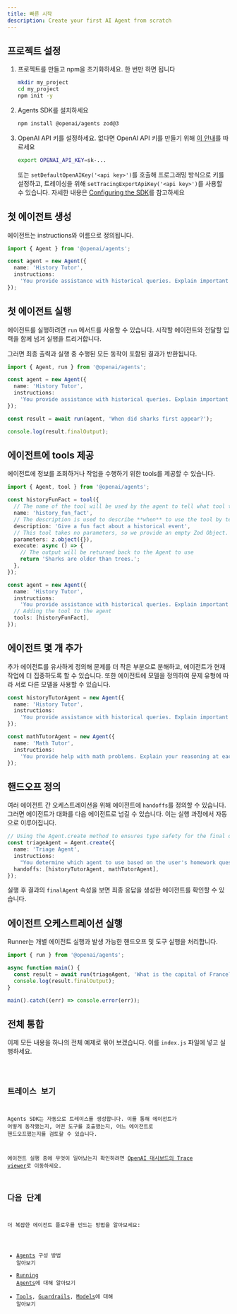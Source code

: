 ```yaml
---
title: 빠른 시작
description: Create your first AI Agent from scratch
---
```



## 프로젝트 설정

<Steps>

1. 프로젝트를 만들고 npm을 초기화하세요. 한 번만 하면 됩니다

   ```bash
   mkdir my_project
   cd my_project
   npm init -y
   ```

2. Agents SDK를 설치하세요

   ```bash
   npm install @openai/agents zod@3
   ```

3. OpenAI API 키를 설정하세요. 없다면 OpenAI API 키를 만들기 위해 [이 안내](https://platform.openai.com/docs/quickstart#create-and-export-an-api-key)를 따르세요

   ```bash
   export OPENAI_API_KEY=sk-...
   ```

   또는 `setDefaultOpenAIKey('<api key>')`를 호출해 프로그래밍 방식으로 키를 설정하고, 트레이싱을 위해 `setTracingExportApiKey('<api key>')`를 사용할 수 있습니다.
   자세한 내용은 [Configuring the SDK](/openai-agents-js/ko/guides/config)를 참고하세요

</Steps>

## 첫 에이전트 생성

에이전트는 instructions와 이름으로 정의됩니다.

```typescript
import { Agent } from '@openai/agents';

const agent = new Agent({
  name: 'History Tutor',
  instructions:
    'You provide assistance with historical queries. Explain important events and context clearly.',
});
```

## 첫 에이전트 실행

에이전트를 실행하려면 `run` 메서드를 사용할 수 있습니다. 시작할 에이전트와 전달할 입력을 함께 넘겨 실행을 트리거합니다.

그러면 최종 출력과 실행 중 수행된 모든 동작이 포함된 결과가 반환됩니다.

```typescript
import { Agent, run } from '@openai/agents';

const agent = new Agent({
  name: 'History Tutor',
  instructions:
    'You provide assistance with historical queries. Explain important events and context clearly.',
});

const result = await run(agent, 'When did sharks first appear?');

console.log(result.finalOutput);
```

## 에이전트에 tools 제공

에이전트에 정보를 조회하거나 작업을 수행하기 위한 tools를 제공할 수 있습니다.

```typescript
import { Agent, tool } from '@openai/agents';

const historyFunFact = tool({
  // The name of the tool will be used by the agent to tell what tool to use.
  name: 'history_fun_fact',
  // The description is used to describe **when** to use the tool by telling it **what** it does.
  description: 'Give a fun fact about a historical event',
  // This tool takes no parameters, so we provide an empty Zod Object.
  parameters: z.object({}),
  execute: async () => {
    // The output will be returned back to the Agent to use
    return 'Sharks are older than trees.';
  },
});

const agent = new Agent({
  name: 'History Tutor',
  instructions:
    'You provide assistance with historical queries. Explain important events and context clearly.',
  // Adding the tool to the agent
  tools: [historyFunFact],
});
```

## 에이전트 몇 개 추가

추가 에이전트를 유사하게 정의해 문제를 더 작은 부분으로 분해하고, 에이전트가 현재 작업에 더 집중하도록 할 수 있습니다. 또한 에이전트에 모델을 정의하여 문제 유형에 따라 서로 다른 모델을 사용할 수 있습니다.

```typescript
const historyTutorAgent = new Agent({
  name: 'History Tutor',
  instructions:
    'You provide assistance with historical queries. Explain important events and context clearly.',
});

const mathTutorAgent = new Agent({
  name: 'Math Tutor',
  instructions:
    'You provide help with math problems. Explain your reasoning at each step and include examples',
});
```

## 핸드오프 정의

여러 에이전트 간 오케스트레이션을 위해 에이전트에 `handoffs`를 정의할 수 있습니다. 그러면 에이전트가 대화를 다음 에이전트로 넘길 수 있습니다. 이는 실행 과정에서 자동으로 이루어집니다.

```typescript
// Using the Agent.create method to ensures type safety for the final output
const triageAgent = Agent.create({
  name: 'Triage Agent',
  instructions:
    "You determine which agent to use based on the user's homework question",
  handoffs: [historyTutorAgent, mathTutorAgent],
});
```

실행 후 결과의 `finalAgent` 속성을 보면 최종 응답을 생성한 에이전트를 확인할 수 있습니다.

## 에이전트 오케스트레이션 실행

Runner는 개별 에이전트 실행과 발생 가능한 핸드오프 및 도구 실행을 처리합니다.

```typescript
import { run } from '@openai/agents';

async function main() {
  const result = await run(triageAgent, 'What is the capital of France?');
  console.log(result.finalOutput);
}

main().catch((err) => console.error(err));
```

## 전체 통합

이제 모든 내용을 하나의 전체 예제로 묶어 보겠습니다. 이를 `index.js` 파일에 넣고 실행하세요.

<Code lang="typescript" code={quickstartExample} title="Quickstart" />

## 트레이스 보기

Agents SDK는 자동으로 트레이스를 생성합니다. 이를 통해 에이전트가 어떻게 동작했는지, 어떤 도구를 호출했는지, 어느 에이전트로 핸드오프했는지를 검토할 수 있습니다.

에이전트 실행 중에 무엇이 일어났는지 확인하려면 [OpenAI 대시보드의 Trace viewer](https://platform.openai.com/traces)로 이동하세요.

## 다음 단계

더 복잡한 에이전트 플로우를 만드는 방법을 알아보세요:

- [Agents](/openai-agents-js/ko/guides/agents) 구성 방법 알아보기
- [Running Agents](/openai-agents-js/ko/guides/running-agents)에 대해 알아보기
- [Tools](/openai-agents-js/ko/guides/tools), [Guardrails](/openai-agents-js/ko/guides/guardrails), [Models](/openai-agents-js/ko/guides/models)에 대해 알아보기
